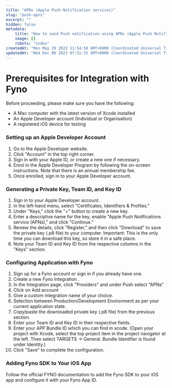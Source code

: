 ```yaml
---
title: "APNs (Apple Push Notification services)"
slug: "push-apns"
excerpt: ""
hidden: false
metadata:
    title: "How to send Push notification using APNs (Apple Push Notification services) & Fyno | Help Document"
    image: []
    robots: "index"
createdAt: "Mon May 29 2023 11:54:58 GMT+0000 (Coordinated Universal Time)"
updatedAt: "Wed Dec 06 2023 07:51:15 GMT+0000 (Coordinated Universal Time)"
---
```


# Prerequisites for Integration with Fyno

Before proceeding, please make sure you have the following:

-   A Mac computer with the latest version of Xcode installed
-   An Apple Developer account (Individual or Organisation)
-   A registered iOS device for testing

### Setting up an Apple Developer Account

1. Go to the Apple Developer website.
2. Click "Account" in the top right corner.
3. Sign in with your Apple ID, or create a new one if necessary.
4. Enrol in the Apple Developer Program by following the on-screen instructions. Note that there is an annual membership fee.
5. Once enrolled, sign in to your Apple Developer account.

### Generating a Private Key, Team ID, and Key ID

1. Sign in to your Apple Developer account.
2. In the left-hand menu, select "Certificates, Identifiers & Profiles."
3. Under "Keys," click the "+" button to create a new key.
4. Enter a descriptive name for the key, enable "Apple Push Notifications service (APNs)," and click "Continue."
5. Review the details, click "Register," and then click "Download" to save the private key (.p8 file) to your computer. Important: This is the only time you can download this key, so store it in a safe place.
6. Note your Team ID and Key ID from the respective columns in the "Keys" section.

### Configuring Application with Fyno

1. Sign up for a Fyno account or sign in if you already have one.
2. Create a new Fyno Integration .
3. In the Integration page, click "Providers" and under Push select "APNs"
4. Click on Add account
5. Give a custom integration name of your choice.
6. Selection between Production/Development Environment as per your current application state.
7. Copy/paste the downloaded private key (.p8 file) from the previous section.
8. Enter your Team ID and Key ID in their respective fields.
9. Enter your APP Bundle ID which you can find in xcode. (Open your project with Xcode, select the top project item in the project navigator at the left. Then select TARGETS -> General. Bundle Identifier is found under Identity.)
10. Click "Save" to complete the configuration.

### Adding Fyno SDK to Your iOS App

Follow the official FYNO documentation to add the Fyno SDK to your iOS app and configure it with your Fyno App ID.
